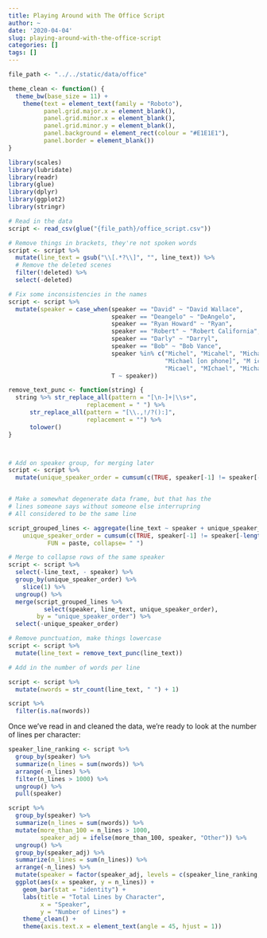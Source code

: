```yaml
---
title: Playing Around with The Office Script
author: ~
date: '2020-04-04'
slug: playing-around-with-the-office-script
categories: []
tags: []
---
```


```r
file_path <- "../../static/data/office" 

theme_clean <- function() {
  theme_bw(base_size = 11) +
    theme(text = element_text(family = "Roboto"),
          panel.grid.major.x = element_blank(),
          panel.grid.minor.x = element_blank(),
          panel.grid.minor.y = element_blank(),
          panel.background = element_rect(colour = "#E1E1E1"),
          panel.border = element_blank())
}

library(scales)
library(lubridate)
library(readr)
library(glue)
library(dplyr)
library(ggplot2)
library(stringr)
```

```r
# Read in the data
script <- read_csv(glue("{file_path}/office_script.csv"))

# Remove things in brackets, they're not spoken words
script <- script %>%
  mutate(line_text = gsub("\\[.*?\\]", "", line_text)) %>%
  # Remove the deleted scenes
  filter(!deleted) %>%
  select(-deleted)
```

```r
# Fix some inconsistencies in the names
script <- script %>%
  mutate(speaker = case_when(speaker == "David" ~ "David Wallace",
                             speaker == "Deangelo" ~ "DeAngelo",
                             speaker == "Ryan Howard" ~ "Ryan",
                             speaker == "Robert" ~ "Robert California",
                             speaker == "Darly" ~ "Darryl",
                             speaker == "Bob" ~ "Bob Vance",
                             speaker %in% c("Michel", "Micahel", "Michae",
                                            "Michael [on phone]", "M ichael",
                                            "Micael", "MIchael", "Michal", "Mihael", "Miichael" ) ~ "Michael",
                             T ~ speaker))

remove_text_punc <- function(string) {
  string %>% str_replace_all(pattern = "[\n-]+|\\s+",
                      replacement = " ") %>%
      str_replace_all(pattern = "[\\.,!/?():]",
                      replacement = "") %>%
      tolower()
}



# Add on speaker group, for merging later
script <- script %>%
  mutate(unique_speaker_order = cumsum(c(TRUE, speaker[-1] != speaker[-length(speaker)])))


# Make a somewhat degenerate data frame, but that has the 
# lines someone says without someone else interrupring 
# All considered to be the same line

script_grouped_lines <- aggregate(line_text ~ speaker + unique_speaker_order, transform(script, 
    unique_speaker_order = cumsum(c(TRUE, speaker[-1] != speaker[-length(speaker)]))), 
           FUN = paste, collapse= " ")

# Merge to collapse rows of the same speaker
script <- script %>%
  select(-line_text, - speaker) %>%
  group_by(unique_speaker_order) %>%
    slice(1) %>%
  ungroup() %>%
  merge(script_grouped_lines %>%
          select(speaker, line_text, unique_speaker_order),
        by = "unique_speaker_order") %>%
  select(-unique_speaker_order)

# Remove punctuation, make things lowercase
script <- script %>%
  mutate(line_text = remove_text_punc(line_text))

# Add in the number of words per line

script <- script %>% 
  mutate(nwords = str_count(line_text, " ") + 1)

```

```r
script %>% 
  filter(is.na(nwords))
```

Once we've read in and cleaned the data, we're ready to look at the number of lines per character:

```r

speaker_line_ranking <- script %>%
  group_by(speaker) %>%
  summarize(n_lines = sum(nwords)) %>%
  arrange(-n_lines) %>%
  filter(n_lines > 1000) %>%
  ungroup() %>%
  pull(speaker)

script %>%
  group_by(speaker) %>%
  summarize(n_lines = sum(nwords)) %>%
  mutate(more_than_100 = n_lines > 1000,
         speaker_adj = ifelse(more_than_100, speaker, "Other")) %>%
  ungroup() %>%
  group_by(speaker_adj) %>%
  summarize(n_lines = sum(n_lines)) %>%
  arrange(-n_lines) %>%
  mutate(speaker = factor(speaker_adj, levels = c(speaker_line_ranking, "Other"))) %>%
  ggplot(aes(x = speaker, y = n_lines)) +
    geom_bar(stat = "identity") +
    labs(title = "Total Lines by Character",
         x = "Speaker",
         y = "Number of Lines") +
    theme_clean() +
    theme(axis.text.x = element_text(angle = 45, hjust = 1))
```












